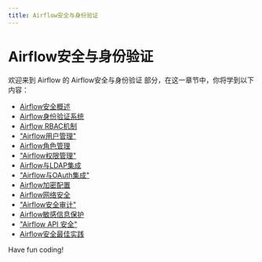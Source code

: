 ```yaml
---
title: Airflow安全与身份验证
---
```


# Airflow安全与身份验证

欢迎来到 Airflow 的 Airflow安全与身份验证 部分，在这一章节中，你将学到以下内容：

- [Airflow安全概述](./0-airflow-security-overview.mdx)
- [Airflow身份验证系统](./1-airflow-authentication-system.mdx)
- [Airflow RBAC机制](./2-airflow-rbac-mechanism.mdx)
- ["Airflow用户管理"](./3-airflow-user-management.mdx)
- [Airflow角色管理](./4-airflow-role-management.mdx)
- ["Airflow权限管理"](./5-airflow-permission-management.mdx)
- [Airflow与LDAP集成](./6-airflow-integration-with-ldap.mdx)
- ["Airflow与OAuth集成"](./7-airflow-integration-with-oauth.mdx)
- [Airflow加密配置](./8-airflow-encryption-configuration.mdx)
- [Airflow网络安全](./9-airflow-cybersecurity.mdx)
- ["Airflow安全审计"](./10-airflow-safety-audit.mdx)
- [Airflow敏感信息保护](./11-airflow-sensitive-information-protection.mdx)
- ["Airflow API 安全"](./12-airflow-api-safety.mdx)
- [Airflow安全最佳实践](./13-airflow-security-best-practices.mdx)

Have fun coding!